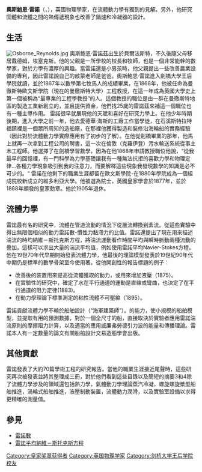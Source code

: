 {{Unreferenced|time=2019-06-10T12:52:07+00:00}}
{{Infobox scientist
|name              = 奥斯鲍恩·雷诺
|image             =OsborneReynolds.jpg
|image_size       =200px
|caption           =1903年的奥斯鲍恩·雷诺
|birth_date        = {{birth date|1842|8|23|df=y}}
|birth_place       = {{UK}}[[愛爾蘭|愛爾蘭]][[貝爾法斯特|貝爾法斯特]]
|death_date = {{death date and age|1912|2|21|1842|8|23|df=y}}
|death_place       = {{UK}}[[薩默塞特郡|薩默塞特郡]][[沃切特|沃切特]]
|residence         = 
|citizenship       = 
|nationality       = {{UK}}
|ethnicity         = 
|field             = [[物理學|物理學]]
|work_institutions = 
|alma_mater        = [[劍橋大學王后學院|劍橋大學王后學院]]<br/>[[曼徹斯特維多利亞大學|曼徹斯特維多利亞大學]]
|doctoral_advisor  = 
|doctoral_students = 
|known_for         = [[流體動力學|流體動力學]]，[[雷諾數|雷諾數]]
|author_abbrev_bot = 
|author_abbrev_zoo = 
|influences        = 
|influenced        = 
|prizes            = [[皇家獎章|皇家獎章]]（1888）
|religion          = 
|footnotes         = 
|signature         =
}}
'''奧斯鮑恩·雷諾'''（{{lang-en|'''Osborne Reynolds'''}}，{{bd|1842年|8月23日|1912年|2月21日}}），英國物理學家，在流體動力學有獨到的見解。另外，他研究固體和流體之間的熱傳遞現象也改善了鍋爐和冷凝器的設計。

== 生活 ==
[[File:Osborne_Reynolds.jpg|thumb]]
奥斯鲍恩·雷諾茲出生於貝爾法斯特，不久後隨父母移居戴德姆，埃塞克斯。他的父親是一所學校的校長和牧師，也是一個非常能幹的數學家，對於力學有濃厚的興趣。當雷諾還是小男孩時，他父親提出一些改善農業設備的專利，因此雷諾說自己的啟蒙老師是爸爸。奧斯鮑恩·雷諾進入劍橋大學王后學院就讀，並於1867年以數學第七牧馬人的成績畢業，在1868年，他被任命為曼徹斯特歐文斯學院（現在的曼徹斯特大學）工程教授，在這一年成為英國大學史上第一個被稱為“最專業的工程學教授”的人。這個教授的職位是由一群在曼徹斯特地區的製造工業新創立的，並且提供資金，他們找25歲的雷諾茲來補這一個職位也有一種主導作用。
雷諾很早就展現他的天賦和喜好在研究力學上。在他少年時期後期，進入大學之前一年，他去愛德華·海斯的工廠工作當學徒，在石溪斯特拉特福鎮裡是一個眾所周知的造船廠，在那裡他獲得製造和裝修沿海輪船的實務經驗（因此對於流體動力學實際應用有了初步的了解）。在他從劍橋畢業的那年，他馬上就再一次拿到工程公司的聘書，這一次在倫敦（克羅伊登）污水輸送系統從事土木工程師。他選擇了在劍橋學習數學，因為在他1868年申請教授職位他說，“從我最早的回憶裡，有一門科學為力學基礎讓我有一種無法抗拒的喜歡力學和物理定律...各種力學現象吸引到我的注意力，而要解釋這些現象我發現數學的知識是必不可少的。“ 
雷諾在他剩下的職業生涯都留在歐文斯學院-在1880年學院成為一個組成院校新成立的維多利亞大學。他被選為院士，英國皇家學會於1877年，並於1888年頒發的皇家勳章。他於1905年退休。

== 流體力學 ==
雷諾最有名的研究中，流體在管道流動的情況下從層流轉換到紊流。從這些實驗中得出無限個相似的動力雷諾數-慣性力黏滯力的比值。雷諾還提出了現在用來描述湍流的時均納維－斯托克斯方程，將湍流運動看作時間平均與瞬時脈動兩種流動的疊加。這樣可以求出大量的湍流平均值，例如使用雷諾平均Navier-Stokes方程。
他在19世70年代早期開始發表流體力學，他最後的理論模型發表於19世紀90年代中期仍是標準的數學骨架至今使用著。從他開創性的報告標題的例子：

*改善後的裝置用來提高從流體獲取的動力，或用來增加液壓（1875）。
*在實驗性的研究中，確定了水在平行通道的運動是直線或彎曲，也決定了在平行通道的阻力定律(1883)。
*在動力學理論下標準測定的粘性流體不可壓縮（1895）。

雷諾貢獻流體力學不輸於船舶設計（“海軍建築師”）。的能力，使小規模的船舶模型，並提取有用的預測數據，對於一個全尺寸的船，直接取決於實驗者應用雷諾湍流原則的摩擦阻力計算，以及適當的應用威廉弗勞德引力波的能量和傳播理論。雷諾本人有一定數量的論文有關船舶設計交易造船學會出版。

== 其他貢獻 ==
雷諾發表了大約70篇學術工程的研究報告。當他的職業生涯接近尾聲時，這些研究再次被發表並將其整理成三冊，對於他們看到這些目錄以及簡短的摘要3和4除了流體力學涉及的領域還包括熱力學，氣體動力學理論蒸汽冷凝，螺旋螺旋槳型船舶推進，渦輪式船舶推進，液壓制動裝置，流體動力潤滑，以及實驗室設備以求得更精確的測量值。

== 參見 ==

* [[雷諾數|雷諾數]]
* [[雷諾平均納維－斯托克斯方程|雷諾平均納維－斯托克斯方程]]

{{皇家奖章获得者}}
{{Authority control}}
{{DEFAULTSORT:Reynolds, Osborne}}
[[Category:皇家奖章获得者|Category:皇家奖章获得者]]
[[Category:英国物理学家|Category:英国物理学家]]
[[Category:剑桥大学王后学院校友|Category:剑桥大学王后学院校友]]